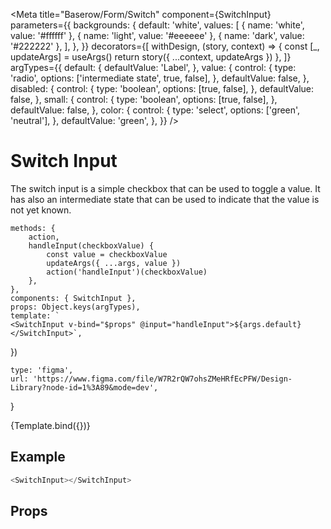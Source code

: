 

<Meta
    title="Baserow/Form/Switch"
    component={SwitchInput}
    parameters={{
        backgrounds: {
            default: 'white',
            values: [
                { name: 'white', value: '#ffffff' },
                { name: 'light', value: '#eeeeee' },
                { name: 'dark', value: '#222222' },
            ],
        },
    }}
    decorators={[
        withDesign,
        (story, context) => {
            const [_, updateArgs] = useArgs()
            return story({ ...context, updateArgs })
        },
    ]}
    argTypes={{
        default: {
            defaultValue: 'Label',
        },
        value: {
            control: {
                type: 'radio',
                options: ['intermediate state', true, false],
            },
            defaultValue: false,
        },
        disabled: {
            control: {
                type: 'boolean',
                options: [true, false],
            },
            defaultValue: false,
        },
        small: {
            control: {
                type: 'boolean',
                options: [true, false],
            },
            defaultValue: false,
        },
        color: {
            control: {
                type: 'select',
                options: ['green', 'neutral'],
            },
            defaultValue: 'green',
        },
    }}
/>

# Switch Input

The switch input is a simple checkbox that can be used to toggle a value. It has also an intermediate state that can be used to indicate that the value is not yet known.

    methods: {
        action,
        handleInput(checkboxValue) {
            const value = checkboxValue
            updateArgs({ ...args, value })
            action('handleInput')(checkboxValue)
        },
    },
    components: { SwitchInput },
    props: Object.keys(argTypes),
    template: `
    <SwitchInput v-bind="$props" @input="handleInput">${args.default}</SwitchInput>`,
})

    type: 'figma',
    url: 'https://www.figma.com/file/W7R2rQW7ohsZMeHRfEcPFW/Design-Library?node-id=1%3A89&mode=dev',
}

<Canvas>
    <Story
        name="Switch"
        parameters={{
            design: config(designConfig),
        }}
    >
        {Template.bind({})}
    </Story>
</Canvas>

## Example

```javascript
<SwitchInput></SwitchInput>
```

## Props

<Props of={SwitchInput} />
